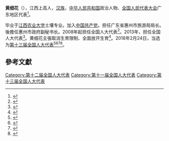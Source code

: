 '''黄细花'''（{{bd|1966年||}}），江西上高人，[[汉族|汉族]]，[[中华人民共和国|中华人民共和国]]政治人物、[[全国人民代表大会|全国人民代表大会]]广东地区代表<ref>{{cite web|author=新华网|title=第十一届全国人大代表|url=http://news.xinhuanet.com/ziliao/2008-03/03/content_7708230.htm?node=36628|publisher=新华网|accessdate=2014-01-07|archive-date=2014-01-10|archive-url=https://web.archive.org/web/20140110211415/http://news.xinhuanet.com/ziliao/2008-03/03/content_7708230.htm?node=36628|dead-url=no}}</ref>。

毕业于[[江西农业大学|江西农业大学]]土壤专业。加入[[中国共产党|中国共产党]]。担任广东省惠州市旅游局局长。後擔任惠州市政府副秘书长。2008年起担任全国人大代表<ref>{{cite news|title=全国人大代表信息-黄细花|url=http://210.82.31.1:8084/delegate/viewDelegate.action?dbid=111928|accessdate=2013-04-05|newspaper=全国人大网|archive-url=https://web.archive.org/web/20140522071757/http://www.npc.gov.cn/delegate/viewDelegate.action?dbid=111928|archive-date=2014-05-22|dead-url=yes}}</ref>。2013年，担任全国人大代表<ref>{{cite news|title=全国人大代表信息-黄细花|url=http://210.82.31.1:8084/delegate/viewDelegate.action?dbid=121898|accessdate=2013-04-05|newspaper=全国人大网|archive-url=https://web.archive.org/web/20140522075710/http://www.npc.gov.cn/delegate/viewDelegate.action?dbid=121898|archive-date=2014-05-22|dead-url=yes}}</ref>。黄细花主張取消生育限制、全面放开生育<ref>{{cite news|title=聚焦民法典|2=计划生育条款拟删除，意味着什么？|url=http://china.caixin.com/2018-08-28/101319674.html|accessdate=2020-12-18|archive-date=2020-02-25|archive-url=https://web.archive.org/web/20200225202653/http://china.caixin.com/2018-08-28/101319674.html|dead-url=no}}</ref>。2018年2月24日，当选为[[第十三届全国人大代表|第十三届全国人大代表]]<ref>{{Cite web|title=（受权发布）中华人民共和国第十三届全国人民代表大会代表名单-中新网|url=http://www.chinanews.com/gn/2018/02-25/8453959.shtml|accessdate=2021-02-19|work=[[中国新闻网|中国新闻网]]|archive-date=2018-02-27|archive-url=https://web.archive.org/web/20180227031724/http://www.chinanews.com/gn/2018/02-25/8453959.shtml|dead-url=no}}</ref><ref>{{cite web | title=中华人民共和国第十三届全国人民代表大会代表名单 | website=[[光明网_(中国)|光明网]] | date=2018-02-25 | url=https://news.gmw.cn/2018-02/25/content_27792557.htm | language=zh | access-date=2021-02-19 | archive-date=2021-10-19 | archive-url=https://web.archive.org/web/20211019124618/https://news.gmw.cn/2018-02/25/content_27792557.htm | dead-url=no }}</ref><ref>{{cite web | title=第十三届全国人民代表大会代表名单（2980名） | website=[[澎湃新闻|澎湃新闻]]-The Paper | url=https://www.thepaper.cn/newsDetail_forward_2008905 | language=zh | access-date=2021-02-19 | archive-date=2018-03-23 | archive-url=https://web.archive.org/web/20180323190049/https://www.thepaper.cn/newsDetail_forward_2008905 | dead-url=no }}</ref><ref>{{cite web | title=中华人民共和国第十三届全国人民代表大会代表名单 | website=[[中国网|中国网]] | date=2018-02-25 | url=http://news.china.com.cn/2018-02/25/content_50599587.htm | language=zh | access-date=2021-02-19 | archive-date=2021-02-21 | archive-url=https://web.archive.org/web/20210221201146/http://news.china.com.cn/2018-02/25/content_50599587.htm | dead-url=no }}</ref>。

==參考文獻==
{{reflist}}

[[Category:第十二届全国人大代表|Category:第十二届全国人大代表]]
[[Category:第十一届全国人大代表|Category:第十一届全国人大代表]]
[[Category:第十三届全国人大代表|Category:第十三届全国人大代表]]


{{中国政治人物小作品}}